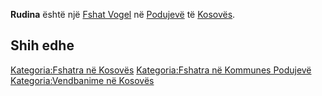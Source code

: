 {{Fshat në Kosovës
 | Emri                = Rudina
| srp_N_name = Rudina
| srp_N_FULL_NAME_RO = Rudina
| srp_N_FULL_NAME_ND_RO = Rudina
| srp_N_SORT_NAME_RG = RUDINA
| srp_N_FULL_NAME_RG = Rudina
| srp_N_FULL_NAME_ND_RG = Rudina

 | Emri (Rasa dhanore) = 
 | Figura              = 
 | Shteti              = Kosovo
 | Komuna              = Podujevë
 | Kodi postar         = 
 | Sipërfaqja          = 

 | Popullsia           = 

 | Regj. i popullsisë  = 
 | Dend. e popullsisë  = 
 | Faqja zyrtare       = 
 <!--- Koordinatat ----> 
 | Gjerësia            = 42.840233
 | Gjatësia            = 21.36072
 | Lartësia            = 
}}
'''Rudina''' është një [[Fshat Vogel]] në [[Podujevë]] të [[Kosovës]].

<!-- == Gjeografia == -->
<!-- == Historia == -->
<!-- == Demografia == -->
== Shih edhe ==
{{Komuna Podujevë}}
{{Kosovo-Administrata-Cung}}

[[Kategoria:Fshatra në Kosovës]]
[[Kategoria:Fshatra në Kommunes Podujevë]]
[[Kategoria:Vendbanime në Kosovës]]